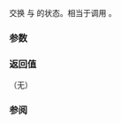 {{cpp/filesystem/title|swap{{small|(std::filesystem::path)}}}}
{{cpp/filesystem/path/navbar}}
{{dcl begin}}
{{dcl header|filesystem}}
{{dcl|since=c++17|
void swap( std::filesystem::path&amp; lhs, std::filesystem::path&amp; rhs ) noexcept;
}}
{{dcl end}}

交换 {{c|lhs}} 与 {{c|rhs}} 的状态。相当于调用 {{c|lhs.swap(rhs)}}。

===参数===
{{par begin}}
{{par | lhs, rhs | 要交换状态的 path}}
{{par end}}

===返回值===
（无）

===参阅===
{{dsc begin}}
{{dsc inc|cpp/filesystem/path/dsc swap}}
{{dsc end}}

{{langlinks|en|es|ja|ru}}